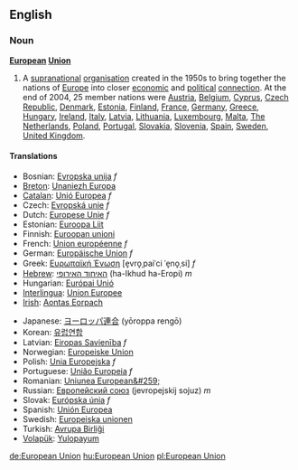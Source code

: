 ==English==

===Noun===
{{wikipedia}}
'''[[European]] [[Union]]'''
# A [[supranational]] [[organisation]] created in the 1950s to bring together the nations of [[Europe]] into closer [[economic]] and [[political]] [[connection]]. At the end of 2004, 25 member nations were [[Austria]], [[Belgium]], [[Cyprus]], [[Czech Republic]], [[Denmark]], [[Estonia]], [[Finland]], [[France]], [[Germany]], [[Greece]], [[Hungary]], [[Ireland]], [[Italy]], [[Latvia]], [[Lithuania]], [[Luxembourg]], [[Malta]], [[The Netherlands]], [[Poland]], [[Portugal]], [[Slovakia]], [[Slovenia]], [[Spain]], [[Sweden]], [[United Kingdom]].

====Translations====
{{top}}
*Bosnian: [[Evropska unija]] ''f''
*[[Breton]]: [[Unaniezh Europa]]
*[[Catalan]]: [[Unió Europea]] ''f''
*Czech: [[Εvropská unie]] ''f''
*Dutch: [[Europese Unie]] ''f''
*Estonian: [[Euroopa Liit]]
*Finnish: [[Euroopan unioni]]
*French: [[Union européenne]] ''f''
*German: [[Europäische Union]] ''f''
*Greek: [[Ευρωπαϊκή Ένωση]] [e̞vro̞ˌpaiˈci ˈe̞no̞ˌsi] ''f''
*[[Hebrew]]: [[האיחוד האירופי]] (ha-Ikhud ha-Eropi) ''m''
*Hungarian: [[Európai Unió]]
*[[Interlingua]]: [[Union Europee]]
*[[Irish]]: [[Aontas Eorpach]]
{{mid}}
*Japanese: [[ヨーロッパ連合]] (yōroppa rengō)
*Korean: [[유럽연합]]
*Latvian: [[Eiropas Savienība]] ''f''
*Norwegian: [[Europeiske Union]]
*Polish: [[Unia Europejska]] ''f''
*Portuguese: [[União Europeia]] ''f''
*Romanian: [[Uniunea European&#259;]]
*Russian: [[Европейский союз]] (jevropejskij sojuz) ''m''
*Slovak: [[Európska únia]] ''f''
*Spanish: [[Unión Europea]]
*Swedish: [[Europeiska unionen]]
*Turkish: [[Avrupa Birliği]]
*[[Volapük]]: [[Yulopayum]]
{{bottom}}

[[de:European Union]]
[[hu:European Union]]
[[pl:European Union]]
